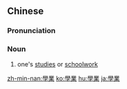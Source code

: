 {{also|学业|学業}}
==Chinese==
{{zh-forms|s=学业}}

===Pronunciation===
{{zh-pron
|m=xuéyè
|c=hok6 jip6
|h=pfs=ho̍k-ngia̍p
|mn=ha̍k-gia̍p
|cat=n
}}

===Noun===
{{zh-noun}}

# one's [[studies]] or [[schoolwork]]

{{zh-cat|Education}}

[[zh-min-nan:學業]]
[[ko:學業]]
[[hu:學業]]
[[ja:學業]]